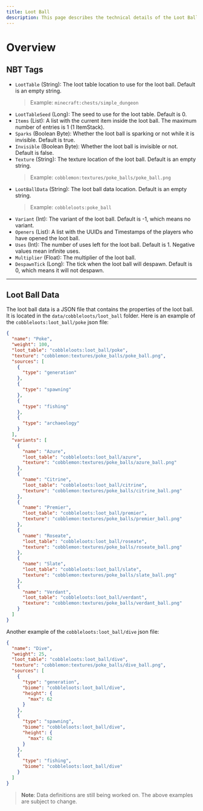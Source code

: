 ```yaml
---
title: Loot Ball
description: This page describes the technical details of the Loot Ball.
---
```


# Overview

## NBT Tags

- `LootTable` (String): The loot table location to use for the loot ball. Default is an empty string.
    > Example: `minecraft:chests/simple_dungeon`
- `LootTableSeed` (Long): The seed to use for the loot table. Default is 0.
- `Items` (List): A list with the current item inside the loot ball. The maximum number of entries is 1 (1 ItemStack).
- `Sparks` (Boolean Byte): Whether the loot ball is sparking or not while it is invisible. Default is true.
- `Invisible` (Boolean Byte): Whether the loot ball is invisible or not. Default is false.
- `Texture` (String): The texture location of the loot ball. Default is an empty string.
    > Example: `cobblemon:textures/poke_balls/poke_ball.png`
- `LootBallData` (String): The loot ball data location. Default is an empty string.
    > Example: `cobbleloots:poke_ball`
- `Variant` (Int): The variant of the loot ball. Default is -1, which means no variant.
- `Openers` (List): A list with the UUIDs and Timestamps of the players who have opened the loot ball.
- `Uses` (Int): The number of uses left for the loot ball. Default is 1. Negative values mean infinite uses.
- `Multiplier` (Float): The multiplier of the loot ball.
- `DespawnTick` (Long): The tick when the loot ball will despawn. Default is 0, which means it will not despawn.

---

## Loot Ball Data

The loot ball data is a JSON file that contains the properties of the loot ball. It is located in the `data/cobbleloots/loot_ball` folder. Here is an example of the `cobbleloots:loot_ball/poke` json file:

```json
{
  "name": "Poke",
  "weight": 100,
  "loot_table": "cobbleloots:loot_ball/poke",
  "texture": "cobblemon:textures/poke_balls/poke_ball.png",
  "sources": [
    {
      "type": "generation"
    },
    {
      "type": "spawning"
    },
    {
      "type": "fishing"
    },
    {
      "type": "archaeology"
    }
  ],
  "variants": [
    {
      "name": "Azure",
      "loot_table": "cobbleloots:loot_ball/azure",
      "texture": "cobblemon:textures/poke_balls/azure_ball.png"
    },
    {
      "name": "Citrine",
      "loot_table": "cobbleloots:loot_ball/citrine",
      "texture": "cobblemon:textures/poke_balls/citrine_ball.png"
    },
    {
      "name": "Premier",
      "loot_table": "cobbleloots:loot_ball/premier",
      "texture": "cobblemon:textures/poke_balls/premier_ball.png"
    },
    {
      "name": "Roseate",
      "loot_table": "cobbleloots:loot_ball/roseate",
      "texture": "cobblemon:textures/poke_balls/roseate_ball.png"
    },
    {
      "name": "Slate",
      "loot_table": "cobbleloots:loot_ball/slate",
      "texture": "cobblemon:textures/poke_balls/slate_ball.png"
    },
    {
      "name": "Verdant",
      "loot_table": "cobbleloots:loot_ball/verdant",
      "texture": "cobblemon:textures/poke_balls/verdant_ball.png"
    }
  ]
}
```

Another example of the `cobbleloots:loot_ball/dive` json file:

```json
{
  "name": "Dive",
  "weight": 25,
  "loot_table": "cobbleloots:loot_ball/dive",
  "texture": "cobblemon:textures/poke_balls/dive_ball.png",
  "sources": [
    {
      "type": "generation",
      "biome": "cobbleloots:loot_ball/dive",
      "height": {
        "max": 62
      }
    },
    {
      "type": "spawning",
      "biome": "cobbleloots:loot_ball/dive",
      "height": {
        "max": 62
      }
    },
    {
      "type": "fishing",
      "biome": "cobbleloots:loot_ball/dive"
    }
  ]
}

```

> **Note**: Data definitions are still being worked on. The above examples are subject to change.